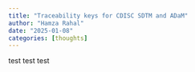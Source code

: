 ```yaml
---
title: "Traceability keys for CDISC SDTM and ADaM"
author: "Hamza Rahal"
date: "2025-01-08"
categories: [thoughts]
---
```


test test test
